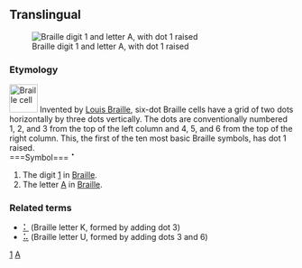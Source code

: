 {{see|1|A}}
==Translingual==
[[Image:Braille A1.svg|thumb|Braille digit 1 and letter A, with dot 1 raised]]

===Etymology===
[[Image:Braille cell.svg|50px|left|Braille cell]]
Invented by [[w:Louis Braille|Louis Braille]], six-dot Braille cells have a grid of two dots horizontally by three dots vertically.  The dots are conventionally numbered 1, 2, and 3 from the top of the left column and 4, 5, and 6 from the top of the right column.  This, the first of the ten most basic Braille symbols, has dot 1 raised.
<br clear="left" />
===Symbol===
'''⠁'''

# The digit [[1]] in [[Braille]].
# The letter [[A]] in [[Braille]].

===Related terms===
* [[⠅]] (Braille letter K, formed by adding dot 3)
* [[⠥]] (Braille letter U, formed by adding dots 3 and 6)

[[Category:Braille digits|1]]
[[Category:Braille letters|A]]